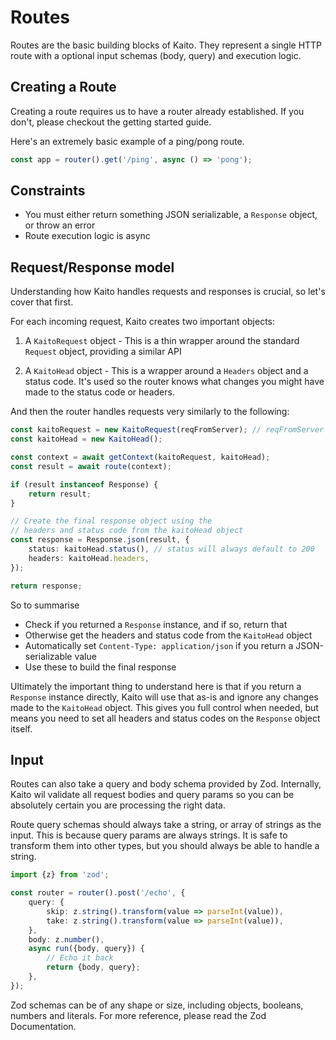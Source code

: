 
# Routes

Routes are the basic building blocks of Kaito. They represent a single HTTP route with a optional input schemas (body, query) and execution logic.

## Creating a Route

Creating a route requires us to have a router already established. If you don't, please checkout the <Link href="/getting-started#concepts">getting started</Link> guide.

Here's an extremely basic example of a ping/pong route.

```ts
const app = router().get('/ping', async () => 'pong');
```

## Constraints

- You must either return something JSON serializable, a `Response` object, or throw an error
- Route execution logic is async

## Request/Response model

Understanding how Kaito handles requests and responses is crucial, so let's cover that first.

For each incoming request, Kaito creates two important objects:

1. A `KaitoRequest` object - This is a thin wrapper around the standard `Request` object, providing a similar API

2. A `KaitoHead` object - This is a wrapper around a `Headers` object and a status code. It's used so the router knows what changes you might have made to the status code or headers.

And then the router handles requests very similarly to the following:

```ts
const kaitoRequest = new KaitoRequest(reqFromServer); // reqFromServer is a `Request` instance
const kaitoHead = new KaitoHead();

const context = await getContext(kaitoRequest, kaitoHead);
const result = await route(context);

if (result instanceof Response) {
	return result;
}

// Create the final response object using the
// headers and status code from the kaitoHead object
const response = Response.json(result, {
	status: kaitoHead.status(), // status will always default to 200
	headers: kaitoHead.headers,
});

return response;
```

So to summarise

- Check if you returned a `Response` instance, and if so, return that
- Otherwise get the headers and status code from the `KaitoHead` object
- Automatically set `Content-Type: application/json` if you return a JSON-serializable value
- Use these to build the final response

Ultimately the important thing to understand here is that if you return a `Response` instance directly, Kaito will use that as-is and ignore any changes made to the `KaitoHead` object. This gives you full control when needed, but means you need to set all headers and status codes on the `Response` object itself.

## Input

Routes can also take a query and body schema provided by Zod. Internally, Kaito wil validate all request bodies and query params so you can be absolutely certain you are processing the right data.

Route query schemas should always take a string, or array of strings as the input. This is because query params are always strings. It is safe to transform them into other types, but you should always be able to handle a string.

```ts
import {z} from 'zod';

const router = router().post('/echo', {
	query: {
		skip: z.string().transform(value => parseInt(value)),
		take: z.string().transform(value => parseInt(value)),
	},
	body: z.number(),
	async run({body, query}) {
		// Echo it back
		return {body, query};
	},
});
```

Zod schemas can be of any shape or size, including objects, booleans, numbers and literals. For more reference, please read the <Link href="https://github.com/colinhacks/zod#basic-usage">Zod Documentation</Link>.
